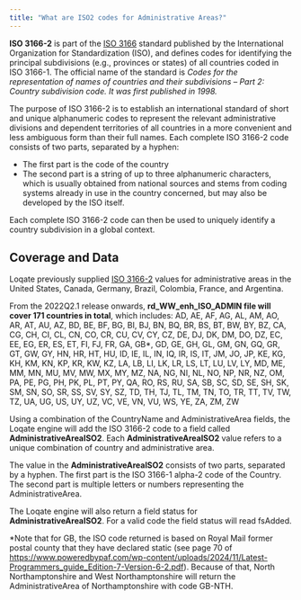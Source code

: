 ```yaml
---
title: "What are ISO2 codes for Administrative Areas?"
---
```


**ISO 3166-2** is part of the [ISO 3166](http://en.wikipedia.org/wiki/ISO_3166) standard published by the International Organization for Standardization (ISO), and defines codes for identifying the principal subdivisions (e.g., provinces or states) of all countries coded in ISO 3166-1. The official name of the standard is _Codes for the representation of names of countries and their subdivisions – Part 2: Country subdivision code. It was first published in 1998._

The purpose of ISO 3166-2 is to establish an international standard of short and unique alphanumeric codes to represent the relevant administrative divisions and dependent territories of all countries in a more convenient and less ambiguous form than their full names. Each complete ISO 3166-2 code consists of two parts, separated by a hyphen:

- The first part is the code of the country
- The second part is a string of up to three alphanumeric characters, which is usually obtained from national sources and stems from coding systems already in use in the country concerned, but may also be developed by the ISO itself.

Each complete ISO 3166-2 code can then be used to uniquely identify a country subdivision in a global context.

## Coverage and Data

Loqate previously supplied [ISO 3166-2](https://en.wikipedia.org/wiki/ISO_3166-2) values for administrative areas in the United States, Canada, Germany, Brazil, Colombia, France, and Argentina.

From the 2022Q2.1 release onwards, **rd_WW_enh_ISO_ADMIN file will cover 171 countries in total**, which includes:
AD, AE, AF, AG, AL, AM, AO, AR, AT, AU, AZ, BD, BE, BF, BG, BI, BJ, BN, BQ, BR, BS, BT, BW, BY, BZ, CA, CG, CH, CI, CL, CN, CO, CR, CU, CV, CY, CZ, DE, DJ, DK, DM, DO, DZ, EC, EE, EG, ER, ES, ET, FI, FJ, FR, GA, GB\*, GD, GE, GH, GL, GM, GN, GQ, GR, GT, GW, GY, HN, HR, HT, HU, ID, IE, IL, IN, IQ, IR, IS, IT, JM, JO, JP, KE, KG, KH, KM, KN, KP, KR, KW, KZ, LA, LB, LI, LK, LR, LS, LT, LU, LV, LY, MD, ME, MM, MN, MU, MV, MW, MX, MY, MZ, NA, NG, NI, NL, NO, NP, NR, NZ, OM, PA, PE, PG, PH, PK, PL, PT, PY, QA, RO, RS, RU, SA, SB, SC, SD, SE, SH, SK, SM, SN, SO, SR, SS, SV, SY, SZ, TD, TH, TJ, TL, TM, TN, TO, TR, TT, TV, TW, TZ, UA, UG, US, UY, UZ, VC, VE, VN, VU, WS, YE, ZA, ZM, ZW

Using a combination of the CountryName and AdministrativeArea fields, the Loqate engine will add the ISO 3166-2 code to a field called **AdministrativeAreaISO2**. Each **AdministrativeAreaISO2** value refers to a unique combination of country and administrative area.

The value in the **AdministrativeAreaISO2** consists of two parts, separated by a hyphen. The first part is the ISO 3166-1 alpha-2 code of the Country. The second part is multiple letters or numbers representing the AdministrativeArea.

The Loqate engine will also return a field status for **AdministrativeAreaISO2**. For a valid code the field status will read fsAdded.

\*Note that for GB, the ISO code returned is based on Royal Mail former postal county that they have declared static (see page 70 of https://www.poweredbypaf.com/wp-content/uploads/2024/11/Latest-Programmers_guide_Edition-7-Version-6-2.pdf). Because of that, North Northamptonshire and West Northamptonshire will return the AdministrativeArea of Northamptonshire with code GB-NTH.
